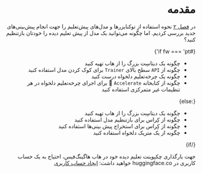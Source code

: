 <div dir="rtl">
<FrameworkSwitchCourse {fw} />

# مقدمه

در [فصل ۲](/course/chapter2) نحوه استفاده از توکنایزرها و مدل‌های پیش‌تعلیم را جهت انجام پیش‌بینی‌های جدید بررسی کردیم. اما چگونه می‌توانید یک مدل از پیش‌ تعلیم دیده را خودتان بازتنظیم کنید؟

{#if fw === 'pt'}

* چگونه یک دیتاسِت بزرگ را از هاب تهیه کنید
* چگونه از `API` سطح بالای `Trainer` برای کوک کردن مدل استفاده کنید
* چگونه یک چرخه‌تعلیم دلخواه درست کنید
* چگونه از کتابخانه `Accelerate` 🤗 برای اجرای چرخه‌تعلیم دلخواه در هر تنظیمات غیر متمرکزی استفاده کنید 

{:else}

* چگونه یک دیتاسِت بزرگ را از هاب تهیه کنید
* چگونه از کِراس برای بازتنظیم مدل استفاده کنید
* چگونه از کِراس برای استخراج پیش بینی‌ها استفاده کنید
* چگونه از یک متریک دلخواه استفاده کنید

{/if}

جهت بارگذاری چکپوینت تعلیم دیده خود در هاب هاگینگ‌فیس، احتیاج به یک حساب کاربری در huggingface.co خواهید داشت: [ایجاد حساب کاربری](https://huggingface.co/join)

</div>